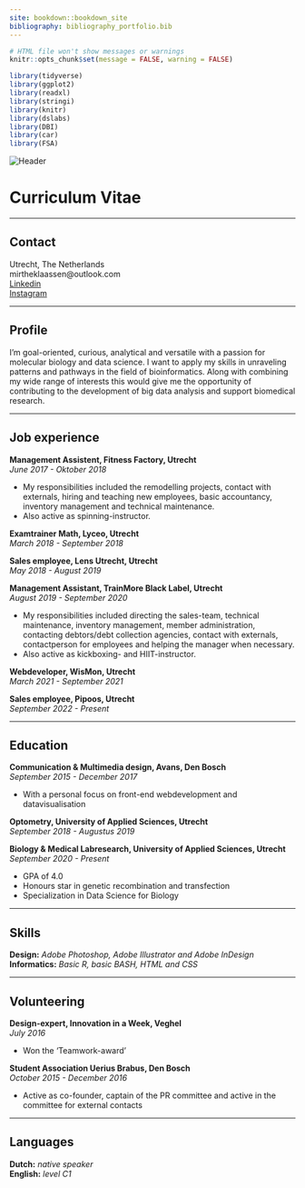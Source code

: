 ```yaml
---
site: bookdown::bookdown_site
bibliography: bibliography_portfolio.bib
---
```


```r
# HTML file won't show messages or warnings
knitr::opts_chunk$set(message = FALSE, warning = FALSE)
```

```r
library(tidyverse)
library(ggplot2)
library(readxl)
library(stringi)
library(knitr)
library(dslabs)
library(DBI)
library(car)
library(FSA)
```

<img src="images/cv_photo_header.jpg" alt="Header">

# Curriculum Vitae {-}

----

## Contact {-}
<i class="fa fa-home"></i> Utrecht, The Netherlands<br>
<i class="fa fa-envelope"></i> mirtheklaassen@outlook.com<br>
<i class="fa fa-briefcase"></i> [Linkedin](https://www.linkedin.com/in/mirtheklaassen020597/)<br>
<i class="fa fa-camera"></i> [Instagram](https://www.instagram.com/nn.irthe/)

----

## Profile {-}
I'm goal-oriented, curious, analytical and versatile with a passion for molecular biology and data science. I want to apply my skills in unraveling patterns and pathways in the field of bioinformatics. Along with combining my wide range of interests this would give me the opportunity of contributing to the development of big data analysis and support biomedical research.

----

## Job experience {-}
__Management Assistent, Fitness Factory, Utrecht__<br>
_June 2017 - Oktober 2018_
<ul><li>My responsibilities included the remodelling projects, contact with externals, hiring and teaching new employees, basic accountancy, inventory management and technical maintenance.</li>
<li>Also active as spinning-instructor.</li></ul>

__Examtrainer Math, Lyceo, Utrecht__<br>
_March 2018 - September 2018_

__Sales employee, Lens Utrecht, Utrecht__<br>
_May 2018 - August 2019_

__Management Assistant, TrainMore Black Label, Utrecht__<br>
_August 2019 - September 2020_
<ul><li>My responsibilities included directing the sales-team, technical maintenance, inventory management, member administration, contacting debtors/debt collection agencies, contact with externals, contactperson for employees and helping the manager when necessary.</li>
<li>Also active as kickboxing- and HIIT-instructor.</ul>

__Webdeveloper, WisMon, Utrecht__<br>
_March 2021 - September 2021_

__Sales employee, Pipoos, Utrecht__<br>
_September 2022 - Present_

----

## Education {-}
__Communication & Multimedia design, Avans, Den Bosch__<br>
_September 2015 - December 2017_
<ul><li>With a personal focus on front-end webdevelopment and datavisualisation</li></ul>

__Optometry, University of Applied Sciences, Utrecht__<br>
_September 2018 - Augustus 2019_

__Biology & Medical Labresearch, University of Applied Sciences, Utrecht__<br>
_September 2020 - Present_
<ul><li>GPA of 4.0</li>
<li>Honours star in genetic recombination and transfection</li>
<li>Specialization in Data Science for Biology</li></ul>

----

## Skills {-}

__Design:__ _Adobe Photoshop, Adobe Illustrator and Adobe InDesign_<br>
__Informatics:__ _Basic R, basic BASH, HTML and CSS_

----

## Volunteering {-}
__Design-expert, Innovation in a Week, Veghel__<br>
_July 2016_
<ul><li>Won the 'Teamwork-award'</li></ul>

__Student Association Uerius Brabus, Den Bosch__<br>
_October 2015 - December 2016_
<ul><li>Active as co-founder, captain of the PR committee and active in the committee for external contacts</li></ul>

----

## Languages {-}

__Dutch:__ _native speaker_<br>
__English:__ _level C1_